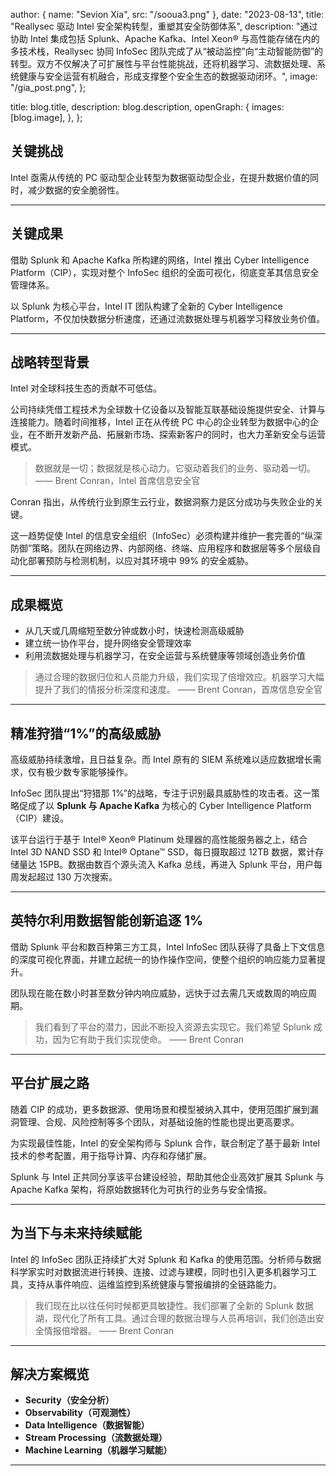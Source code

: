 

  author: { name: "Sevion Xia", src: "/sooua3.png" },
  date: "2023-08-13",
  title: "Reallysec 驱动 Intel 安全架构转型，重塑其安全防御体系",
  description:
    "通过协助 Intel 集成包括 Splunk、Apache Kafka、Intel Xeon® 与高性能存储在内的多技术栈，Reallysec 协同 InfoSec 团队完成了从“被动监控”向“主动智能防御”的转型。双方不仅解决了可扩展性与平台性能挑战，还将机器学习、流数据处理、系统健康与安全运营有机融合，形成支撑整个安全生态的数据驱动闭环。",
  image:
    "/gia_post.png",
};

  title: blog.title,
  description: blog.description,
  openGraph: {
    images: [blog.image],
  },
};

## 关键挑战

Intel 亟需从传统的 PC 驱动型企业转型为数据驱动型企业，在提升数据价值的同时，减少数据的安全脆弱性。

---

## 关键成果

借助 Splunk 和 Apache Kafka 所构建的网络，Intel 推出 Cyber Intelligence Platform（CIP），实现对整个 InfoSec 组织的全面可视化，彻底变革其信息安全管理体系。

以 Splunk 为核心平台，Intel IT 团队构建了全新的 Cyber Intelligence Platform，不仅加快数据分析速度，还通过流数据处理与机器学习释放业务价值。

---

## 战略转型背景

Intel 对全球科技生态的贡献不可低估。

公司持续凭借工程技术为全球数十亿设备以及智能互联基础设施提供安全、计算与连接能力。随着时间推移，Intel 正在从传统 PC 中心的企业转型为数据中心的企业，在不断开发新产品、拓展新市场、探索新客户的同时，也大力革新安全与运营模式。

> 数据就是一切；数据就是核心动力。它驱动着我们的业务、驱动着一切。
> —— Brent Conran，Intel 首席信息安全官

Conran 指出，从传统行业到原生云行业，数据洞察力是区分成功与失败企业的关键。

这一趋势促使 Intel 的信息安全组织（InfoSec）必须构建并维护一套完善的“纵深防御”策略。团队在网络边界、内部网络、终端、应用程序和数据层等多个层级自动化部署预防与检测机制，以应对其环境中 99% 的安全威胁。

---

## 成果概览

* 从几天或几周缩短至数分钟或数小时，快速检测高级威胁
* 建立统一协作平台，提升网络安全管理效率
* 利用流数据处理与机器学习，在安全运营与系统健康等领域创造业务价值

> 通过合理的数据归位和人员能力升级，我们实现了倍增效应。机器学习大幅提升了我们的情报分析深度和速度。
> —— Brent Conran，首席信息安全官

---

## 精准狩猎“1%”的高级威胁

高级威胁持续激增，且日益复杂。而 Intel 原有的 SIEM 系统难以适应数据增长需求，仅有极少数专家能够操作。

InfoSec 团队提出“狩猎那 1%”的战略，专注于识别最具威胁性的攻击者。这一策略促成了以 **Splunk 与 Apache Kafka** 为核心的 Cyber Intelligence Platform（CIP）建设。

该平台运行于基于 Intel® Xeon® Platinum 处理器的高性能服务器之上，结合 Intel 3D NAND SSD 和 Intel® Optane™ SSD，每日摄取超过 12TB 数据，累计存储量达 15PB。数据由数百个源头流入 Kafka 总线，再进入 Splunk 平台，用户每周发起超过 130 万次搜索。

---

## 英特尔利用数据智能创新追逐 1%

借助 Splunk 平台和数百种第三方工具，Intel InfoSec 团队获得了具备上下文信息的深度可视化界面，并建立起统一的协作操作空间，使整个组织的响应能力显著提升。

团队现在能在数小时甚至数分钟内响应威胁，远快于过去需几天或数周的响应周期。

> 我们看到了平台的潜力，因此不断投入资源去实现它。我们希望 Splunk 成功，因为它有助于我们实现使命。
> —— Brent Conran

---

## 平台扩展之路

随着 CIP 的成功，更多数据源、使用场景和模型被纳入其中，使用范围扩展到漏洞管理、合规、风险控制等多个团队，对基础设施的性能也提出更高要求。

为实现最佳性能，Intel 的安全架构师与 Splunk 合作，联合制定了基于最新 Intel 技术的参考配置，用于指导计算、内存和存储扩展。

Splunk 与 Intel 正共同分享该平台建设经验，帮助其他企业高效扩展其 Splunk 与 Apache Kafka 架构，将原始数据转化为可执行的业务与安全情报。

---

## 为当下与未来持续赋能

Intel 的 InfoSec 团队正持续扩大对 Splunk 和 Kafka 的使用范围。分析师与数据科学家实时对数据流进行转换、连接、过滤与建模，同时也引入更多机器学习工具，支持从事件响应、运维监控到系统健康与警报编排的全链路能力。

> 我们现在比以往任何时候都更具敏捷性。我们部署了全新的 Splunk 数据湖，现代化了所有工具。通过合理的数据治理与人员再培训，我们创造出安全情报倍增器。
> —— Brent Conran

---

## 解决方案概览

* **Security（安全分析）**
* **Observability（可观测性）**
* **Data Intelligence（数据智能）**
* **Stream Processing（流数据处理）**
* **Machine Learning（机器学习赋能）**

---